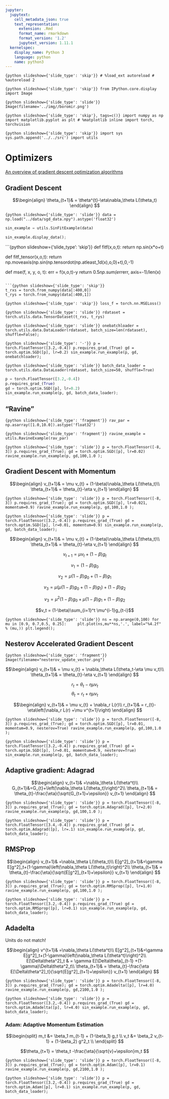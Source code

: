 ```yaml
---
jupyter:
  jupytext:
    cell_metadata_json: true
    text_representation:
      extension: .Rmd
      format_name: rmarkdown
      format_version: '1.2'
      jupytext_version: 1.11.1
  kernelspec:
    display_name: Python 3
    language: python
    name: python3
---
```


```{python slideshow={'slide_type': 'skip'}}
# %load_ext autoreload
# %autoreload 2
```

```{python slideshow={'slide_type': 'skip'}}
from IPython.core.display import Image
```

```{python slideshow={'slide_type': 'slide'}}
Image(filename='../img//boromir.png')
```

<!-- #region {"slideshow": {"slide_type": "skip"}} -->
<!-- <img src='../img//boromir.png'/> 
<!-- #endregion -->

```{python slideshow={'slide_type': 'skip'}, tags=c()}
import numpy as np
import matplotlib.pyplot as plt
# %matplotlib inline
import torch, torchvision
```

```{python slideshow={'slide_type': 'skip'}}
import sys
sys.path.append('../../src')
import utils
```

<!-- #region {"slideshow": {"slide_type": "slide"}} -->
# Optimizers
<!-- #endregion -->

[An overview of gradient descent optimization algorithms](http://ruder.io/optimizing-gradient-descent/)

<!-- #region {"slideshow": {"slide_type": "slide"}} -->
## Gradient Descent
<!-- #endregion -->

<!-- #region {"slideshow": {"slide_type": "fragment"}} -->
$$\begin{align}
\theta_{t+1}& = \theta^{t}-\eta\nabla_\theta L(\theta_t)
\end{align}
$$
<!-- #endregion -->

```{python slideshow={'slide_type': 'slide'}}
data = np.load("../data/sgd_data.npy").astype('float32')
```

```python
sin_example = utils.SinFitExample(data)
```

```python
sin_example.display_data();
```

```{python slideshow={'slide_type': 'skip'}}
def fitf(x,o,t):
    return np.sin(x*o+t)

def fitf_tensor(x,o,t):
    return np.moveaxis(np.sin(np.tensordot(np.atleast_1d(x),o,0)+t),0,-1)

def mse(f, x, y, o, t):
        err = f(x,o,t)-y
        return 0.5*np.sum(err*err, axis=-1)/len(x)
```

```{python slideshow={'slide_type': 'skip'}}
t_rxs = torch.from_numpy(data[:400,0])
t_rys = torch.from_numpy(data[:400,1])
```

```{python slideshow={'slide_type': 'skip'}}
loss_f = torch.nn.MSELoss()
```

```{python slideshow={'slide_type': 'slide'}}
rdataset = torch.utils.data.TensorDataset(t_rxs, t_rys)
```

```{python slideshow={'slide_type': 'slide'}}
onebatchloader = torch.utils.data.DataLoader(rdataset, batch_size=len(rdataset), shuffle=False);
```

```{python slideshow={'slide_type': '-'}}
p = torch.FloatTensor([3.2,-0.4])
p.requires_grad_(True)
gd = torch.optim.SGD([p], lr=0.2)
sin_example.run_example(p, gd, onebatchloader);
```

```{python slideshow={'slide_type': 'slide'}}
batch_data_loader = torch.utils.data.DataLoader(rdataset, batch_size=50, shuffle=True)
```

```python
p = torch.FloatTensor([3.2,-0.4])
p.requires_grad_(True)
gd = torch.optim.SGD([p], lr=0.2)
sin_example.run_example(p, gd, batch_data_loader);
```

<!-- #region {"slideshow": {"slide_type": "slide"}} -->
## "Ravine"
<!-- #endregion -->

```{python slideshow={'slide_type': 'fragment'}}
rav_par = np.asarray([1.0,10.0]).astype('float32')
```

```{python slideshow={'slide_type': 'fragment'}}
ravine_example = utils.RavineExample(rav_par)
```

```{python slideshow={'slide_type': 'slide'}}
p = torch.FloatTensor([-8, 3])
p.requires_grad_(True);
gd = torch.optim.SGD([p], lr=0.02)
ravine_example.run_example(p, gd,100,1.0 );
```

<!-- #region {"slideshow": {"slide_type": "slide"}} -->
## Gradient Descent with Momentum
<!-- #endregion -->

<!-- #region {"slideshow": {"slide_type": "fragment"}} -->
$$\begin{align}
v_{t+1}& = \mu v_{t} + (1-\beta)\nabla_\theta L(\theta_t)\\
\theta_{t+1}& = \theta_{t}-\eta v_{t+1}
\end{align}
$$
<!-- #endregion -->

```{python slideshow={'slide_type': 'slide'}}
p = torch.FloatTensor([-8, 3])
p.requires_grad_(True);
gd = torch.optim.SGD([p], lr=0.021, momentum=0.9)
ravine_example.run_example(p, gd,100,1.0 );
```

```{python slideshow={'slide_type': 'slide'}}
p = torch.FloatTensor([3.2,-0.4])
p.requires_grad_(True)
gd = torch.optim.SGD([p], lr=0.01, momentum=0.9)
sin_example.run_example(p, gd, batch_data_loader);
```

<!-- #region {"slideshow": {"slide_type": "slide"}} -->
$$\begin{align}
v_{t+1}& = \mu v_{t} + (1-\beta)\nabla_\theta L(\theta_t)\\
\theta_{t+1}& = \theta_{t}-\eta v_{t+1}
\end{align}
$$
<!-- #endregion -->

<!-- #region {"slideshow": {"slide_type": "fragment"}} -->
$$v_{t+1} = \mu v_{t} + (1-\beta)g_t$$
<!-- #endregion -->

<!-- #region {"slideshow": {"slide_type": "fragment"}} -->
$$v_1 = (1-\beta)g_0$$
<!-- #endregion -->

<!-- #region {"slideshow": {"slide_type": "fragment"}} -->
$$v_2 = \mu (1-\beta)g_0+(1-\beta) g_1$$
<!-- #endregion -->

<!-- #region {"slideshow": {"slide_type": "fragment"}} -->
$$v_3 = \mu\left(\mu (1-\beta)g_0+(1-\beta) g_1\right)+(1-\beta)g_2$$
<!-- #endregion -->

<!-- #region {"slideshow": {"slide_type": "slide"}} -->
$$v_3 = \mu^2 (1-\beta)g_0+\mu (1-\beta) g_1
+(1-\beta)g_2$$
<!-- #endregion -->

<!-- #region {"slideshow": {"slide_type": "fragment"}} -->
$$v_t = (1-\beta)\sum_{i=1}^t \mu^{i-1}g_{t-i}$$
<!-- #endregion -->

```{python slideshow={'slide_type': 'slide'}}
ns = np.arange(0,100)
for mu in [0.9, 0.7,0.5, 0.25]:
    plt.plot(ns,mu**ns,'.', label="%4.2f" % (mu,))
plt.legend();
```

<!-- #region {"slideshow": {"slide_type": "slide"}} -->
## Nesterov Accelerated Gradient Descent
<!-- #endregion -->

```{python slideshow={'slide_type': 'fragment'}}
Image(filename="nesterov_update_vector.png")
```

<!-- #region {"slideshow": {"slide_type": "slide"}} -->
$$\begin{align}
v_{t+1}& = \mu v_{t} + \nabla_\theta L(\theta_t-\eta \mu v_t)\\
\theta_{t+1}& = \theta_{t}-\eta v_{t+1}
\end{align}
$$
<!-- #endregion -->

<!-- #region {"slideshow": {"slide_type": "fragment"}} -->
$$r_t = \theta_t-\eta\mu v_t$$
$$\theta_t = r_t+\eta\mu v_t$$
<!-- #endregion -->

<!-- #region {"slideshow": {"slide_type": "fragment"}} -->
$$\begin{align}
v_{t+1}& = \mu v_{t} + \nabla_r L(r)\\
r_{t+1}& = r_{t}-\eta\left(\nabla_r L(r) +\mu v^{t+1}\right)
\end{align}
$$
<!-- #endregion -->

```{python slideshow={'slide_type': 'slide'}}
p = torch.FloatTensor([-8, 3])
p.requires_grad_(True);
gd = torch.optim.SGD([p], lr=0.01, momentum=0.9, nesterov=True)
ravine_example.run_example(p, gd,100,1.0 );
```

```{python slideshow={'slide_type': 'slide'}}
p = torch.FloatTensor([3.2,-0.4])
p.requires_grad_(True)
gd = torch.optim.SGD([p], lr=0.01, momentum=0.9, nesterov=True)
sin_example.run_example(p, gd, batch_data_loader);
```

<!-- #region {"slideshow": {"slide_type": "slide"}} -->
## Adaptive gradient: Adagrad
<!-- #endregion -->

<!-- #region {"slideshow": {"slide_type": "fragment"}} -->
$$\begin{align}
v_{t+1}& =\nabla_\theta L(\theta^t)\\
G_{t+1}&=G_{t}+\left(\nabla_\theta L(\theta_t)\right)^2\\
\theta_{t+1}& = \theta_{t}-\frac{\eta}{\sqrt{G_{t+1}+\epsilon}} v_{t+1}
\end{align}
$$
<!-- #endregion -->

```{python slideshow={'slide_type': 'slide'}}
p = torch.FloatTensor([-8, 3])
p.requires_grad_(True);
gd = torch.optim.Adagrad([p], lr=2.0)
ravine_example.run_example(p, gd,100,1.0 );
```

```{python slideshow={'slide_type': 'slide'}}
p = torch.FloatTensor([3.4,-0.4])
p.requires_grad_(True)
gd = torch.optim.Adagrad([p], lr=.1)
sin_example.run_example(p, gd, batch_data_loader);
```

<!-- #region {"slideshow": {"slide_type": "slide"}} -->
## RMSProp
<!-- #endregion -->

<!-- #region {"slideshow": {"slide_type": "fragment"}} -->
$$\begin{align}
v_{t+1}& =\nabla_\theta L(\theta_t)\\
E[g^2]_{t+1}&=\gamma E[g^2]_t+(1-\gamma)\left(\nabla_\theta L(\theta_t)\right)^2\\
\theta_{t+1}& = \theta_{t}-\frac{\eta}{\sqrt{E[g^2]_{t+1}+\epsilon}} v_{t+1}
\end{align}
$$
<!-- #endregion -->

```{python slideshow={'slide_type': 'slide'}}
p = torch.FloatTensor([-8, 3])
p.requires_grad_(True);
gd = torch.optim.RMSprop([p], lr=1.0)
ravine_example.run_example(p, gd,100,1.0 );
```

```{python slideshow={'slide_type': 'slide'}}
p = torch.FloatTensor([3.2,-0.4])
p.requires_grad_(True)
gd = torch.optim.RMSprop([p], lr=0.1)
sin_example.run_example(p, gd, batch_data_loader);
```

<!-- #region {"slideshow": {"slide_type": "slide"}} -->
## Adadelta
<!-- #endregion -->

<!-- #region {"slideshow": {"slide_type": "skip"}} -->
Units do not match! 
<!-- #endregion -->

<!-- #region {"slideshow": {"slide_type": "fragment"}} -->
$$\begin{align}
v^{t+1}& =\nabla_\theta L(\theta^t)\\
E[g^2]_{t+1}&=\gamma E[g^2]_t+(1-\gamma)\left(\nabla_\theta L(\theta^t)\right)^2\\
E[\Delta\theta^2]_t & = \gamma E[\Delta\theta]_{t-1} +(1-\gamma)\Delta\theta^2_t\\
\theta_{t+1}& = \theta_{t}-\frac{\eta E[\Delta\theta^2]_t}{\sqrt{E[g^2]_{t+1}+\epsilon}} v_{t+1}
\end{align}
$$
<!-- #endregion -->

```{python slideshow={'slide_type': 'slide'}}
p = torch.FloatTensor([-8, 3])
p.requires_grad_(True);
gd = torch.optim.Adadelta([p], lr=4.0)
ravine_example.run_example(p, gd,2100,1.0 );
```

```{python slideshow={'slide_type': 'slide'}}
p = torch.FloatTensor([3.2,-0.4])
p.requires_grad_(True)
gd = torch.optim.Adadelta([p], lr=4.0)
sin_example.run_example(p, gd, batch_data_loader);
```

<!-- #region {"slideshow": {"slide_type": "slide"}} -->
### Adam: Adaptive Momentum Estimation 
<!-- #endregion -->

<!-- #region {"slideshow": {"slide_type": "fragment"}} -->
$$\begin{split}
m_t &= \beta_1 m_{t-1} + (1-\beta_1) g_t \\
v_t &= \beta_2 v_{t-1} + (1-\beta_2) g^2_t \\
\end{split}
$$
<!-- #endregion -->

<!-- #region {"slideshow": {"slide_type": "fragment"}} -->
$$\theta_{t+1} = \theta_t -\frac{\eta}{\sqrt{v}+\epsilon}m_t $$
<!-- #endregion -->

```{python slideshow={'slide_type': 'slide'}}
p = torch.FloatTensor([-8, 3])
p.requires_grad_(True);
gd = torch.optim.Adam([p], lr=0.1)
ravine_example.run_example(p, gd,2100,1.0 );
```

```{python slideshow={'slide_type': 'slide'}}
p = torch.FloatTensor([3.2,-0.4])
p.requires_grad_(True)
gd = torch.optim.Adam([p], lr=0.1)
sin_example.run_example(p, gd, batch_data_loader);
```

```python

```

